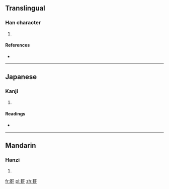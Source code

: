 {{also|姦}}
==Translingual==

===Han character===
{{Han char|rn=38|rad=女|as=06|sn=9|four=|canj=女女一十 (VVMJ)}}

# {{defn|Han|sort=女06}}

====References====
* {{Han ref|kx=0260.120|dkj=06218|dj=0526.100|hdz=21048.080|uh=59E7|ud=23015}}

----

==Japanese==

===Kanji===
{{ja-kanji|grade=|rs=女06}}

# {{defn|Japanese|sort=女06}}

====Readings====
* {{ja-readings|on=[[かん]] (kan)|kun=[[かしましい]] (kashimashii)}}

----

==Mandarin==

===Hanzi===
{{cmn-hanzi|pin=[[jiān]] ([[jian1]])|wg=chien<sup>1</sup>}}

# {{defn|Mandarin|sort=女06}}

[[fr:姧]]
[[pl:姧]]
[[zh:姧]]